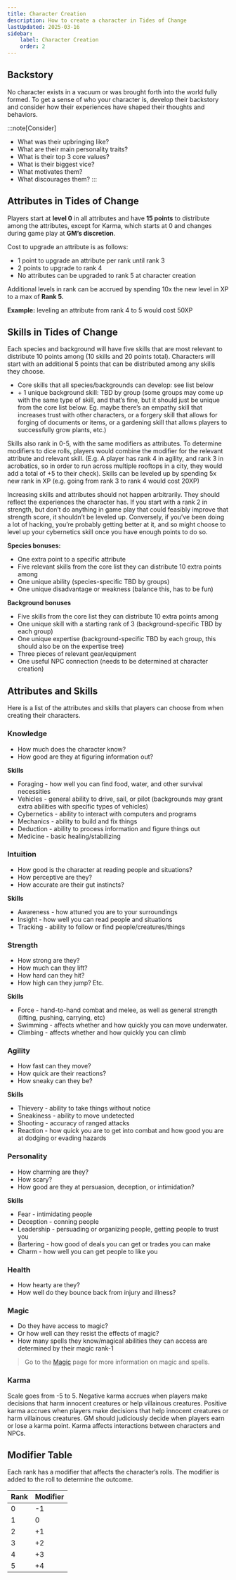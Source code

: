 ```yaml
---
title: Character Creation
description: How to create a character in Tides of Change
lastUpdated: 2025-03-16
sidebar:
    label: Character Creation
    order: 2
---
```


## Backstory
No character exists in a vacuum or was brought forth into the world fully formed. To get a sense of who your character is, develop their backstory and consider how their experiences have shaped their thoughts and behaviors. 

:::note[Consider]
- What was their upbringing like?
- What are their main personality traits?
- What is their top 3 core values?
- What is their biggest vice?
- What motivates them?
- What discourages them?
:::




## Attributes in Tides of Change
Players start at **level 0** in all attributes and have **15 points** to distribute among the attributes, except for Karma, which starts at 0 and changes during game play at **GM’s discretion**.

Cost to upgrade an attribute is as follows:
- 1 point to upgrade an attribute per rank until rank 3
- 2 points to upgrade to rank 4
- No attributes can be upgraded to rank 5 at character creation


Additional levels in rank can be accrued by spending 10x the new level in XP to a max of **Rank 5.**

**Example:** leveling an attribute from rank 4 to 5 would cost 50XP

## Skills in Tides of Change
Each species and background will have five skills that are most relevant to distribute 10 points among (10 skills and 20 points total). Characters will start with an additional 5 points that can be distributed among any skills they choose. 
- Core skills that all species/backgrounds can develop: see list below
- \+ 1 unique background skill: TBD by group (some groups may come up with the same type of skill, and that’s fine, but it should just be unique from the core list below. Eg. maybe there’s an empathy skill that increases trust with other characters, or a forgery skill that allows for forging of documents or items, or a gardening skill that allows players to successfully grow plants, etc.)

Skills also rank in 0-5, with the same modifiers as attributes. To determine modifiers to dice rolls, players would combine the modifier for the relevant attribute and relevant skill. (E.g. A player has rank 4 in agility, and rank 3 in acrobatics, so in order to run across multiple rooftops in a city, they would add a total of +5 to their check). Skills can be leveled up by spending 5x new rank in XP (e.g. going from rank 3 to rank 4 would cost 20XP)

Increasing skills and attributes should not happen arbitrarily. They should reflect the experiences the character has. If you start with a rank 2 in strength, but don’t do anything in game play that could feasibly improve that strength score, it shouldn’t be leveled up. Conversely, if you’ve been doing a lot of hacking, you’re probably getting better at it, and so might choose to level up your cybernetics skill once you have enough points to do so.

**Species bonuses:**
- One extra point to a specific attribute
- Five relevant skills from the core list they can distribute 10 extra points among
- One unique ability (species-specific TBD by groups)
- One unique disadvantage or weakness (balance this, has to be fun)

**Background bonuses**
- Five skills from the core list they can distribute 10 extra points among
- One unique skill with a starting rank of 3 (background-specific TBD by each group)
- One unique expertise (background-specific TBD by each group, this should also be on the expertise tree)
- Three pieces of relevant gear/equipment
- One useful NPC connection (needs to be determined at character creation)




## Attributes and Skills
Here is a list of the attributes and skills that players can choose from when creating their characters.

### Knowledge
- How much does the character know? 
- How good are they at figuring information out?

**Skills**
- Foraging  - how well you can find food, water, and other survival necessities
- Vehicles  - general ability to drive, sail, or pilot (backgrounds may grant extra abilities with specific types of vehicles)
- Cybernetics  - ability to interact with computers and programs
- Mechanics  - ability to build and fix things
- Deduction  - ability to process information and figure things out
- Medicine  - basic healing/stabilizing



### Intuition
- How good is the character at reading people and situations? 
- How perceptive are they? 
- How accurate are their gut instincts?

**Skills**
- Awareness - how attuned you are to your surroundings
- Insight - how well you can read people and situations
- Tracking - ability to follow or find people/creatures/things

### Strength
- How strong are they? 
- How much can they lift? 
- How hard can they hit? 
- How high can they jump? Etc.

**Skills**
- Force - hand-to-hand combat and melee, as well as general strength (lifting, pushing, carrying, etc)
- Swimming - affects whether and how quickly you can move underwater.
- Climbing - affects whether and how quickly you can climb

### Agility
- How fast can they move? 
- How quick are their reactions? 
- How sneaky can they be?

**Skills**
- Thievery - ability to take things without notice
- Sneakiness - ability to move undetected
- Shooting - accuracy of ranged attacks
- Reaction - how quick you are to get into combat and how good you are at dodging or evading hazards

### Personality
- How charming are they? 
- How scary? 
- How good are they at persuasion, deception, or intimidation?

**Skills**
- Fear - intimidating people
- Deception - conning people
- Leadership - persuading or organizing people, getting people to trust you
- Bartering - how good of deals you can get or trades you can make
- Charm - how well you can get people to like you

### Health
- How hearty are they? 
- How well do they bounce back from injury and illness?

### Magic
- Do they have access to magic? 
- Or how well can they resist the effects of magic? 
- How many spells they know/magical abilities they can access are determined by their magic rank-1

> Go to the [Magic](../rules/magic) page for more information on magic and spells.

### Karma
Scale goes from -5 to 5. Negative karma accrues when players make decisions that harm innocent creatures or help villainous creatures. Positive karma accrues when players make decisions that help innocent creatures or harm villainous creatures. GM should judiciously decide when players earn or lose a karma point. Karma affects interactions between characters and NPCs. 


## Modifier Table
Each rank has a modifier that affects the character’s rolls. The modifier is added to the roll to determine the outcome.


| Rank | Modifier |
|------|----------|
| 0    | -1       |
| 1    | 0        |
| 2    | +1       |
| 3    | +2       |
| 4    | +3       |
| 5    | +4       |
